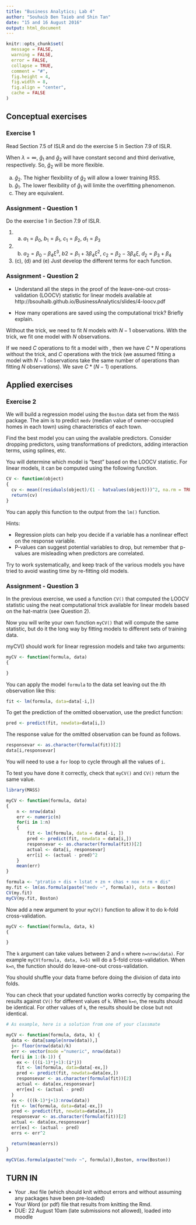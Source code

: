 ```yaml
---
title: "Business Analytics; Lab 4"
author: "Souhaib Ben Taieb and Shin Tan"
date: "15 and 16 August 2016"
output: html_document
---
```


```r
knitr::opts_chunk$set(
  message = FALSE,
  warning = FALSE,
  error = FALSE, 
  collapse = TRUE,
  comment = "#",
  fig.height = 4,
  fig.width = 8,
  fig.align = "center",
  cache = FALSE
)
```

## Conceptual exercises

### Exercise 1

Read Section 7.5 of ISLR and do the exercise 5 in Section 7.9 of ISLR.

When $\lambda = \infty$, $\hat g_1$ and $\hat g_2$ will have constant second and third derivative, respectively. So, $\hat g_2$ will be more flexible.

(a) $\hat g_2$. The higher flexibility of $\hat g_2$ will allow a lower training RSS.
(b) $\hat g_1$. The lower flexibility of $\hat g_1$ will limite the overfitting phenomenon.
(c) They are equivalent.

### Assignment - Question 1

Do the exercise 1 in Section 7.9 of ISLR.

1. (a) $a_1 = \beta_0$, $b_1 = \beta_1$, $c_1 = \beta_2$, $d_1 = \beta_3$
2. (b) $a_2=\beta_0−\beta_4\xi^3$, $b2 = \beta_1 + 3 \beta_4 \xi^2$, $c_2 =\beta_2−3\beta_4\xi$, $d_2=\beta_3 + \beta_4$ 
3. (c), (d) and (e) Just develop the different terms for each function.

### Assignment - Question 2

- Understand all the steps in the proof of the leave-one-out cross-validation (LOOCV) statistic for linear models available at http://bsouhaib.github.io/BusinessAnalytics/slides/4-loocv.pdf

- How many operations are saved using the computational trick? Briefly explain.

Without the trick, we need to fit $N$ models with $N-1$ observations. With the trick, we fit one model with $N$ observations.

If we need $C$ operations to fit a model with , then we have $C * N$ operations without the trick, and $C$ operations with the trick (we assumed fitting a model with $N-1$ observations take the same number of operations than fitting $N$ observations). We save $C * (N - 1)$ operations.


## Applied exercises

### Exercise 2

We will build a regression model using the `Boston` data set from the `MASS` package. The aim is to predict `medv` (median value of owner-occupied homes in each town) using characteristics of each town.

Find the best model you can using the available predictors. Consider dropping predictors, using transformations of predictors, adding interaction terms, using splines, etc.

You will determine which model is "best" based on the LOOCV statistic. For linear models, it can be computed using the following function.

```r
CV <- function(object)
{
  cv <- mean((residuals(object)/(1 - hatvalues(object)))^2, na.rm = TRUE)
  return(cv)
}
```

You can apply this function to the output from the `lm()` function.

Hints:

  * Regression plots can help you decide if a variable has a nonlinear effect on the response variable.
  * P-values can suggest potential variables to drop, but remember that p-values are misleading when predictors are correlated.

Try to work systematically, and keep track of the various models you have tried to avoid wasting time by re-fitting old models.

### Assignment - Question 3

In the previous exercise, we used a function `CV()` that computed the LOOCV statistic using the neat computational trick available for linear models based on the hat-matrix (see Question 2).

Now you will write your own function `myCV()` that will compute the same statistic, but do it the long way by fitting models to different sets of training data.

myCV() should work for linear regression models and take two arguments:

```r
myCV <- function(formula, data)
{

}
```

You can apply the model `formula` to the data set leaving out the $i$th observation like this:
```r
fit <- lm(formula, data=data[-i,])
```

To get the prediction of the omitted observation, use the predict function:
```r
pred <- predict(fit, newdata=data[i,])
```

The response value for the omitted observation can be found as follows.
```r
responsevar <- as.character(formula(fit))[2]
data[i,responsevar]
```

You will need to use a `for` loop to cycle through all the values of `i`.

To test you have done it correctly, check that `myCV()` and `CV()` return the same value.

```r
library(MASS)

myCV <- function(formula, data)
{
	n <- nrow(data)
	err <- numeric(n)
	for(i in 1:n)
	{
		fit <- lm(formula, data = data[-i, ])
		pred <- predict(fit, newdata = data[i,])
		responsevar <- as.character(formula(fit))[2]
		actual <- data[i, responsevar]
		err[i] <- (actual - pred)^2
	}
	mean(err)
}

formula <- "ptratio + dis + lstat + zn + chas + nox + rm + dis"
my.fit <- lm(as.formula(paste("medv ~", formula)), data = Boston)
CV(my.fit)
myCV(my.fit, Boston)

```


Now add a new argument to your `myCV()` function to allow it to do k-fold cross-validation. 

```r
myCV <- function(formula, data, k)
{

}
```

The `k` argument can take values between 2 and `n` where `n=nrow(data)`. For example `myCV(formula, data, k=5)` will do a 5-fold cross-validation. When `k=n`, the function should do leave-one-out cross-validation. 

You should shuffle your data frame before doing the division of data into folds.

You can check that your updated function works correctly by comparing the results against `CV()` for different values of `k`. When `k=n`, the results should be identical. For other values of `k`, the results should be close but not identical.

```r
# As example, here is a solution from one of your classmate

myCV <- function(formula, data, k) {
  data <- data[sample(nrow(data)),]  
  j<- floor(nrow(data)/k)  
  err <- vector(mode ="numeric", nrow(data))
  for(i in 1:(k-1)) {
    ex <- (((i-1)*j+1):(i*j))  
    fit <- lm(formula, data=data[-ex,])
    pred <- predict(fit, newdata=data[ex,])
    responsevar <- as.character(formula(fit))[2]
    actual <- data[ex,responsevar]
    err[ex] <- (actual - pred) 
  }
  ex <- (((k-1)*j+1):nrow(data))  
  fit <- lm(formula, data=data[-ex,])
  pred <- predict(fit, newdata=data[ex,])
  responsevar <- as.character(formula(fit))[2]
  actual <- data[ex,responsevar]
  err[ex] <- (actual - pred)
  errs <- err^2

  return(mean(errs))
}

myCV(as.formula(paste("medv ~", formula)),Boston, nrow(Boston))

```


## TURN IN 

- Your `.Rmd` file (which should knit without errors and without assuming any packages have been pre-loaded)
- Your Word (or pdf) file that results from knitting the Rmd.
- DUE: 22 August 10am (late submissions not allowed), loaded into moodle
